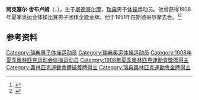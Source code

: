 {{NoteTA|G1=Sports}}
'''阿克塞尔·舍布卢姆'''（{{lang-sv|Axel Sjöblom}}，{{bd|1882年|12月17日|1951年|10月10日}}），生于[[斯德哥尔摩|斯德哥尔摩]]，[[瑞典|瑞典]]男子[[体操|体操]]运动员。他曾获得1908年夏季奥运会体操比赛男子团体全能金牌。他于1951年在斯德哥尔摩去世。<ref>{{Cite web|title=Axel SJOBLOM|url=https://www.olympic.org/axel-sjoblom|accessdate=2021-03-21|work=International Olympic Committee|archive-date=2017-11-18|archive-url=https://web.archive.org/web/20171118223624/https://www.olympic.org/Axel-Sjoblom|dead-url=no}}</ref><ref name="SportsRef">{{cite Sports-Reference |url=https://www.sports-reference.com/olympics/athletes/sj/axel-sjoblom-1.html |archive-url=https://web.archive.org/web/20200417204429/https://www.sports-reference.com/olympics/athletes/sj/axel-sjoblom-1.html |archive-date=2020-04-17 |name=Axel Sjöblom |accessdate=2019-07-15}}</ref>

== 参考资料 ==
{{reflist}}

{{奥林匹克运动会体操比赛男子团体全能冠军|1908}}

{{Authority control}}
{{DEFAULTSORT:Sjöblom, Axel}}
[[Category:瑞典男子体操运动员|Category:瑞典男子体操运动员]]
[[Category:瑞典奥运体操运动员|Category:瑞典奥运体操运动员]]
[[Category:1908年夏季奥林匹克运动会体操运动员|Category:1908年夏季奥林匹克运动会体操运动员]]
[[Category:1908年夏季奧林匹克運動會獎牌得主|Category:1908年夏季奧林匹克運動會獎牌得主]]
[[Category:奧林匹克運動會體操獎牌得主|Category:奧林匹克運動會體操獎牌得主]]
[[Category:瑞典奧林匹克運動會金牌得主|Category:瑞典奧林匹克運動會金牌得主]]
